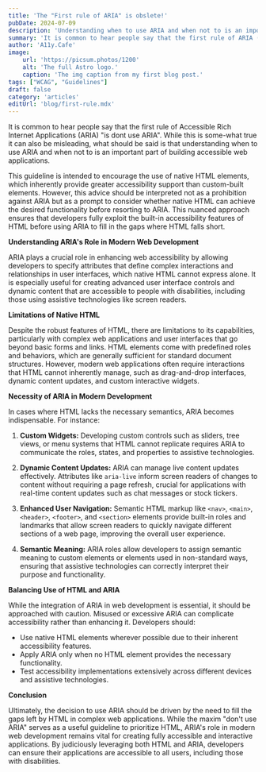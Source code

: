 ```yaml
---
title: 'The "First rule of ARIA" is obslete!'
pubDate: 2024-07-09
description: 'Understanding when to use ARIA and when not to is an important part of building accessible web applications.'
summary: 'It is common to hear people say that the first rule of ARIA (Accessible Rich Internet Applications) "is dont use ARIA". While this is some-what true it can also be misleading. Understanding when to use ARIA and when not to is an important part of building accessible web applications.'
author: 'A11y.Cafe'
image:
    url: 'https://picsum.photos/1200'
    alt: 'The full Astro logo.'
    caption: 'The img caption from my first blog post.'
tags: ["WCAG", "Guidelines"]
draft: false
category: 'articles'
editUrl: 'blog/first-rule.mdx'
---
```


It is common to hear people say that the first rule of Accessible Rich Internet Applications (ARIA) "is dont use ARIA". While this is some-what true it can also be misleading, what should be said is that understanding when to use ARIA and when not to is an important part of building accessible web applications.

This guideline is intended to encourage the use of native HTML elements, which inherently provide greater accessibility support than custom-built elements. However, this advice should be interpreted not as a prohibition against ARIA but as a prompt to consider whether native HTML can achieve the desired functionality before resorting to ARIA. This nuanced approach ensures that developers fully exploit the built-in accessibility features of HTML before using ARIA to fill in the gaps where HTML falls short.

**Understanding ARIA's Role in Modern Web Development**

ARIA plays a crucial role in enhancing web accessibility by allowing developers to specify attributes that define complex interactions and relationships in user interfaces, which native HTML cannot express alone. It is especially useful for creating advanced user interface controls and dynamic content that are accessible to people with disabilities, including those using assistive technologies like screen readers.

**Limitations of Native HTML**

Despite the robust features of HTML, there are limitations to its capabilities, particularly with complex web applications and user interfaces that go beyond basic forms and links. HTML elements come with predefined roles and behaviors, which are generally sufficient for standard document structures. However, modern web applications often require interactions that HTML cannot inherently manage, such as drag-and-drop interfaces, dynamic content updates, and custom interactive widgets.

**Necessity of ARIA in Modern Development**

In cases where HTML lacks the necessary semantics, ARIA becomes indispensable. For instance:

1. **Custom Widgets:** Developing custom controls such as sliders, tree views, or menu systems that HTML cannot replicate requires ARIA to communicate the roles, states, and properties to assistive technologies.
   
2. **Dynamic Content Updates:** ARIA can manage live content updates effectively. Attributes like `aria-live` inform screen readers of changes to content without requiring a page refresh, crucial for applications with real-time content updates such as chat messages or stock tickers.

3. **Enhanced User Navigation:** Semantic HTML markup like `<nav>`, `<main>`,
   `<header>`, `<footer>`, and `<section>` elements provide built-in roles and
   landmarks that allow screen readers to quickly navigate different sections of
   a web page, improving the overall user experience.

4. **Semantic Meaning:** ARIA roles allow developers to assign semantic meaning
   to custom elements or elements used in non-standard ways, ensuring that
   assistive technologies can correctly interpret their purpose and
   functionality.


**Balancing Use of HTML and ARIA**

While the integration of ARIA in web development is essential, it should be approached with caution. Misused or excessive ARIA can complicate accessibility rather than enhancing it. Developers should:

- Use native HTML elements wherever possible due to their inherent accessibility features.
- Apply ARIA only when no HTML element provides the necessary functionality.
- Test accessibility implementations extensively across different devices and assistive technologies.

**Conclusion**

Ultimately, the decision to use ARIA should be driven by the need to fill the gaps left by HTML in complex web applications. While the maxim "don't use ARIA" serves as a useful guideline to prioritize HTML, ARIA's role in modern web development remains vital for creating fully accessible and interactive applications. By judiciously leveraging both HTML and ARIA, developers can ensure their applications are accessible to all users, including those with disabilities.